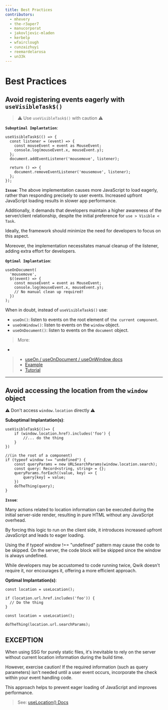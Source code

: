 ```yaml
---
title: Best Practices
contributors:
  - mhevery
  - the-r3aper7
  - manucorporat
  - jakovljevic-mladen
  - kerbelp
  - wfairclough
  - cunzaizhuyi
  - reemardelarosa
  - un33k
---
```


# Best Practices

## Avoid registering events eagerly with `useVisibleTask$()`

> ⚠ Use `useVisibleTask$()` with caution ⚠

**`Suboptimal Implantation`**:

```tsx
useVisibleTask$(() => {
  const listener = (event) => {
    const mouseEvent = event as MouseEvent;
    console.log(mouseEvent.x, mouseEvent.y);
  };
  document.addEventListener('mousemove', listener);

  return () => {
    document.removeEventListener('mousemove', listener);
  };
});
```

**`Issue`**:
The above implementation causes more JavaScript to load eagerly, rather than responding precisely to user events. Increased upfront JavaScript loading results in slower app performance.

Additionally, it demands that developers maintain a higher awareness of the server/client relationship, despite the initial preference for `use > Visible < Task`.

Ideally, the framework should minimize the need for developers to focus on this aspect.

Moreover, the implementation necessitates manual cleanup of the listener, adding extra effort for developers.

**`Optimal Implantation`**:

```tsx
useOnDocument(
  'mousemove',
  $((event) => {
    const mouseEvent = event as MouseEvent;
    console.log(mouseEvent.x, mouseEvent.y);
    // No manual clean up required!
  })
);
```

When in doubt, instead of `useVisibleTask$()` use:
- `useOn()`: listen to events on the root element of `the current component`.
- `useOnWindow()`: listen to events on the `window` object.
- `useOnDocument()`: listen to events on the `document` object.

> More:
-
> - [useOn / useOnDocument / useOnWindow docs](/docs/(qwik)/components/events/index.mdx#useon-hooks)
> - [Example](https://qwik.builder.io/tutorial/hooks/use-on/#example)
> - [Tutorial](https://qwik.builder.io/tutorial/events/programmatic/)

---

## Avoid accessing the location from the `window` object

⚠ Don't access `window.location` directly ⚠

**Suboptimal Implantation(s)**:

```tsx
useVisibleTask$(()=> {
    if (window.location.href).includes('foo') {
        //... do the thing
    }
})
```

```tsx
//(in the root of a component)
if (typeof window !== "undefined") {
    const queryParams = new URLSearchParams(window.location.search);
    const query: Record<string, string> = {};
    queryParams.forEach((value, key) => {
        query[key] = value;
    })
    doTheThing(query);
}
```
**`Issue`**:

Many actions related to location information can be executed during the initial server-side render, resulting in pure HTML without any JavaScript overhead.

By forcing this logic to run on the client side, it introduces increased upfront JavaScript and leads to eager loading.

Using the if typeof window !== "undefined" pattern may cause the code to be skipped. On the server, the code block will be skipped since the window is always undefined.

While developers may be accustomed to code running twice, Qwik doesn't require it, nor encourages it, offering a more efficient approach.

**Optimal Implantation(s)**:

```tsx
const location = useLocation();

if (location.url.href.includes('foo')) {
  // Do the thing
}
```

```tsx
const location = useLocation();

doTheThing(location.url.searchParams);
```

## EXCEPTION

When using SSG for purely static files, it's inevitable to rely on the server without current location information during the build time.

However, exercise caution! If the required information (such as query parameters) isn't needed until a user event occurs, incorporate the check within your event handling code.

This approach helps to prevent eager loading of JavaScript and improves performance.

> See: [useLocation() Docs](/docs/(qwikcity)/api/index.mdx#uselocation)


